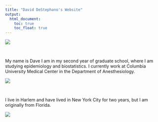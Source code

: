 ```yaml
---
title: "David DeStephano's Website"
output: 
  html_document:
    toc: true
    toc_float: true
---
```




![](haloween.png)

<br />


My name is Dave I am in my second year of graduate school, where I am studying epidemiology and biostatistics. I currently work at Columbia University Medical Center in the Department of Anesthesiology. 


![](banner-columbia-banner.jpg)


<br />

I live in Harlem and have lived in New York City for two years, but I am originally from Florida.


![](jax.jpg)

